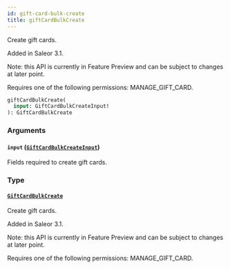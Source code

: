 ```yaml
---
id: gift-card-bulk-create
title: giftCardBulkCreate
---
```


Create gift cards.

Added in Saleor 3.1.

Note: this API is currently in Feature Preview and can be subject to changes at later point.

Requires one of the following permissions: MANAGE_GIFT_CARD.

```graphql
giftCardBulkCreate(
  input: GiftCardBulkCreateInput!
): GiftCardBulkCreate
```

### Arguments

#### `input` ([`GiftCardBulkCreateInput`](../../../developer/api-reference/inputs/gift-card-bulk-create-input))

Fields required to create gift cards.

### Type

#### [`GiftCardBulkCreate`](../../../developer/api-reference/objects/gift-card-bulk-create)

Create gift cards.

Added in Saleor 3.1.

Note: this API is currently in Feature Preview and can be subject to changes at later point.

Requires one of the following permissions: MANAGE_GIFT_CARD.
